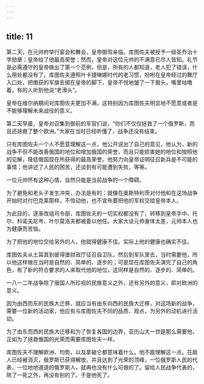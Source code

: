 ```yaml
---
---
---
```

title: 11
---





第二天，在元帅府举行宴会和舞会，皇帝御驾亲临。库图佐夫被授予一级圣乔治十字勋章；皇帝给了他最高荣誉；然而，皇帝对这位元帅的不满意已尽人皆知。礼节是必需遵守的皇帝做出了第一个范例，但是，所有的人都知道，老人犯了错误，什么用处都没有了。库图佐夫遵照叶卡捷琳娜时代的老习惯，吩咐在皇帝经过的舞厅入口处，把缴获的军旗丢掷在皇帝的脚下，皇帝不悦地皱了一下眉头，嘴里咕噜着，有的人听到他说“老滑头”。

皇帝在维尔纳期间对库图佐夫更加不满，这特别因为库图佐夫明显地不愿意或者是不能够理解未来战役的意义。

第二天早晨，皇帝对召集到御前的军官们说，“你们不仅仅拯救了一个俄罗斯，而且还拯救了整个欧洲。”大家在当时已经听懂了，战争还没有结束。

只有库图佐夫一个人不愿意理解这一点，他公开说出了自己的意见，他认为，新的战争不但不能改善俄国的地位和增加俄国的荣誉，而且只能损害她的地位和按照他的见解，降低俄国现在所获得的最高荣誉。他努力向皇帝证明征召新兵是不可能的事情；他讲述了人民的困苦，还谈到有可能遭到失败，等等。

一位元帅怀有这种心情，自然只能是当前战争的一个障碍。

为了避免和老头子发生冲突，办法是有的：就像在奥斯特利茨对付他和在这场战争开始时对付巴克莱那样，不惊动他，也不宣布要把他的军权交给皇帝本人。

为此目的，逐渐改组司令部，库图佐夫的一切实权都没有了，转移到皇帝手中。托尔、科诺夫尼岑、叶尔莫洛夫都被委以他任。大家大谈元帅身体太差，元帅本人也为健康而苦恼。

为了把他的地位交给另外的人，他就得健康不佳。实际上他的健康也确实不佳。

库图佐夫从土耳其到彼得堡财政厅征召自卫队，然后到军队里去，当时需要他，所以他这样做在当时是自然的、简单的、逐步的；可是现在库图佐夫演完了自己的角色，有了新的符合要求的人来取代他的地位，这同样是自然的、逐步的、简单的。

一八一二年战争除了俄国人所珍视的民族意义之外，还有另外的意义，即对欧洲的意义。

因为由西而东的民族大迁移，就应当有由东向西的民族大迁移，对这场新的战争，需要一位新的活动家，他应有与库图佐夫不同的品质、观点，为另外的动机进行活动。

为了由东而西的民族大迁移和为了恢复各国的边界，亚历山大一世是那么需要他，正如为了拯救俄国的光荣而需要库图佐夫一样。

库图佐夫不理解欧洲、均势，以及拿破仑都意味着什么。他不能理解这一点。在敌人已经被消灭，俄罗斯已获得解放，并且达到了光荣的顶峰，一位俄罗斯人民的代表，一位地地道道的俄罗斯人，就再也没有什么可做的了。留给人民战争代表的，除了一死之外，再没有别的了。于是他死了。
